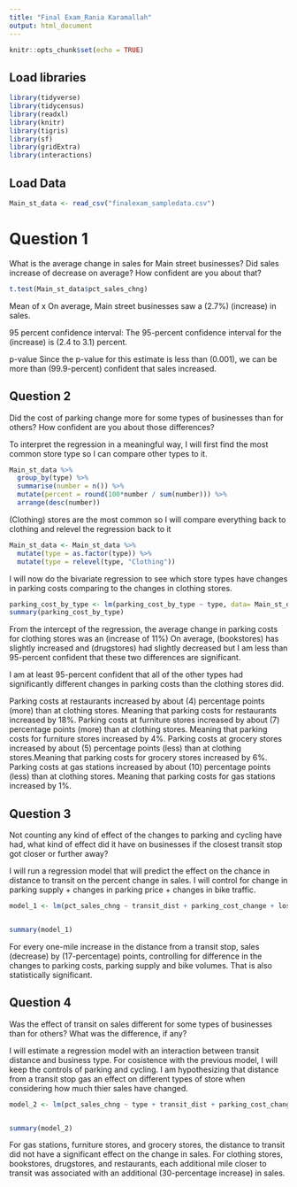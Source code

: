 ```yaml
---
title: "Final Exam_Rania Karamallah"
output: html_document
---
```


```r
knitr::opts_chunk$set(echo = TRUE)
```

## Load libraries

```r
library(tidyverse)
library(tidycensus)
library(readxl)
library(knitr)
library(tigris)
library(sf)
library(gridExtra)
library(interactions)
```

## Load Data
```r
Main_st_data <- read_csv("finalexam_sampledata.csv")
```

# Question 1

What is the average change in sales for Main street businesses? 
Did sales increase of decrease on average? 
How confident are you about that?

```r
t.test(Main_st_data$pct_sales_chng)
```

Mean of x
On average, Main street businesses saw a (2.7%) (increase) in sales. 

95 percent confidence interval:
The 95-percent confidence interval for the (increase) is (2.4 to 3.1) percent. 

p-value
Since the p-value for this estimate is less than (0.001), we can be more than (99.9-percent) confident that sales increased.


## Question 2 

Did the cost of parking change more for some types of businesses than for others?
How confident are you about those differences?

To interpret the regression in a meaningful way, I will first find the most common store type so I can compare other types to it.
```r
Main_st_data %>%
  group_by(type) %>%
  summarise(number = n()) %>%
  mutate(percent = round(100*number / sum(number))) %>%
  arrange(desc(number))
```

(Clothing) stores are the most common so I will compare everything back to clothing and relevel the regression back to it

```r
Main_st_data <- Main_st_data %>%
  mutate(type = as.factor(type)) %>%
  mutate(type = relevel(type, "Clothing"))
```

I will now do the bivariate regression to see which store types have changes in parking costs comparing to the changes in clothing stores.

```r
parking_cost_by_type <- lm(parking_cost_by_type ~ type, data= Main_st_data)
summary(parking_cost_by_type)
```

From the intercept of the regression, the average change in parking costs for clothing stores was an (increase of 11%)
On average, (bookstores) has slightly increased and (drugstores) had slightly decreased but I am less than 95-percent confident that these two differences are significant.

I am at least 95-percent confident that all of the other types had significantly different changes in parking costs than the clothing stores did. 

Parking costs at restaurants increased by about (4) percentage points (more) than at clothing stores. Meaning that parking costs for restaurants increased by 18%.
Parking costs at furniture stores increased by about (7) percentage points (more) than at clothing stores. Meaning that parking costs for furniture stores increased by 4%.
Parking costs at grocery stores increased by about (5) percentage points (less) than at clothing stores.Meaning that parking costs for grocery stores increased by 6%.
Parking costs at gas stations increased by about (10) percentage points (less) than at clothing stores. Meaning that parking costs for gas stations increased by 1%. 


## Question 3 

Not counting any kind of effect of the changes to parking and cycling have had, what kind of 
effect did it have on businesses if the closest transit stop got closer or further away? 

I will run a regression model that will predict the effect on the chance in distance to transit on the percent change in sales. I will control for change in parking supply + changes in parking price + changes in bike traffic. 

```r
model_1 <- lm(pct_sales_chng ~ transit_dist + parking_cost_change + lost_parking + bike_chng, data = Main_st_data)


summary(model_1)
```


For every one-mile increase in the distance from a transit stop, sales (decrease) by (17-percentage) points, controlling for difference in the changes to parking costs, parking supply and bike volumes. That is also statistically significant.


## Question 4

Was the effect of transit on sales different for some types of businesses than for others? What 
was the difference, if any? 

I will estimate a regression model with an interaction between transit distance and business type. For cosistence with the previous model, I will keep the controls of parking and cycling. I am hypothesizing that distance from a transit stop gas an effect on different types of store when considering how much thier sales have changed. 

```r
model_2 <- lm(pct_sales_chng ~ type + transit_dist + parking_cost_change + lost_parking + bike_chng, data = Main_st_data)


summary(model_2)
```



For gas stations, furniture stores, and grocery stores, the distance to transit did not have a significant effect on the change in sales. For clothing stores, bookstores, drugstores, and restaurants, each additional mile closer to transit was associated with an additional (30-percentage increase) in sales. 
